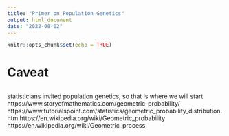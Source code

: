 ```yaml
---
title: "Primer on Population Genetics"
output: html_document
date: "2022-08-02"
---
```


```r
knitr::opts_chunk$set(echo = TRUE)
```

# Caveat

## 
statisticians invited population genetics, so that is where we will start 
https://www.storyofmathematics.com/geometric-probability/
https://www.tutorialspoint.com/statistics/geometric_probability_distribution.htm
https://en.wikipedia.org/wiki/Geometric_probability
https://en.wikipedia.org/wiki/Geometric_process